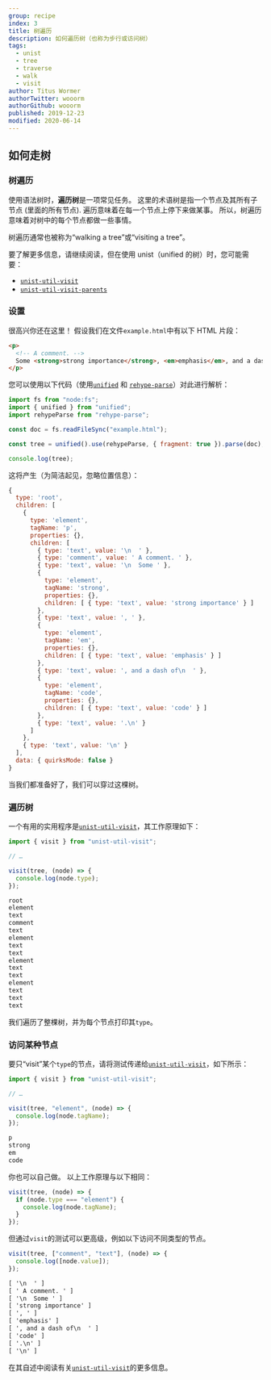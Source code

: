 ```yaml
---
group: recipe
index: 3
title: 树遍历
description: 如何遍历树（也称为步行或访问树）
tags:
  - unist
  - tree
  - traverse
  - walk
  - visit
author: Titus Wormer
authorTwitter: wooorm
authorGithub: wooorm
published: 2019-12-23
modified: 2020-06-14
---
```


## 如何走树

### 树遍历

使用语法树时，**遍历树**是一项常见任务。
这里的术语树是指一个节点及其所有子节点 (里面的所有节点).
遍历意味着在每一个节点上停下来做某事。
所以，树遍历意味着对树中的每个节点都做一些事情。

树遍历通常也被称为“walking a tree”或“visiting a tree”。

要了解更多信息，请继续阅读，但在使用 unist（unified 的树）时，您可能需要：

- [`unist-util-visit`][visit]
- [`unist-util-visit-parents`][visit-parents]

### 设置

很高兴你还在这里！
假设我们在文件`example.html`中有以下 HTML 片段：

```html
<p>
  <!-- A comment. -->
  Some <strong>strong importance</strong>, <em>emphasis</em>, and a dash of <code>code</code>.
</p>
```

您可以使用以下代码（使用[`unified`][unified] 和 [`rehype-parse`][rehype-parse]）对此进行解析：

```js
import fs from "node:fs";
import { unified } from "unified";
import rehypeParse from "rehype-parse";

const doc = fs.readFileSync("example.html");

const tree = unified().use(rehypeParse, { fragment: true }).parse(doc);

console.log(tree);
```

这将产生（为简洁起见，忽略位置信息）：

```js
{
  type: 'root',
  children: [
    {
      type: 'element',
      tagName: 'p',
      properties: {},
      children: [
        { type: 'text', value: '\n  ' },
        { type: 'comment', value: ' A comment. ' },
        { type: 'text', value: '\n  Some ' },
        {
          type: 'element',
          tagName: 'strong',
          properties: {},
          children: [ { type: 'text', value: 'strong importance' } ]
        },
        { type: 'text', value: ', ' },
        {
          type: 'element',
          tagName: 'em',
          properties: {},
          children: [ { type: 'text', value: 'emphasis' } ]
        },
        { type: 'text', value: ', and a dash of\n  ' },
        {
          type: 'element',
          tagName: 'code',
          properties: {},
          children: [ { type: 'text', value: 'code' } ]
        },
        { type: 'text', value: '.\n' }
      ]
    },
    { type: 'text', value: '\n' }
  ],
  data: { quirksMode: false }
}
```

当我们都准备好了，我们可以穿过这棵树。

### 遍历树

一个有用的实用程序是[`unist-util-visit`][visit]，其工作原理如下：

```js
import { visit } from "unist-util-visit";

// …

visit(tree, (node) => {
  console.log(node.type);
});
```

```txt
root
element
text
comment
text
element
text
text
element
text
text
element
text
text
text
```

我们遍历了整棵树，并为每个节点打印其`type`。

### 访问某种节点

要只“visit”某个`type`的节点，请将测试传递给[`unist-util-visit`][visit]，如下所示：

```js
import { visit } from "unist-util-visit";

// …

visit(tree, "element", (node) => {
  console.log(node.tagName);
});
```

```txt
p
strong
em
code
```

你也可以自己做。
以上工作原理与以下相同：

```js
visit(tree, (node) => {
  if (node.type === "element") {
    console.log(node.tagName);
  }
});
```

但通过`visit`的测试可以更高级，例如以下访问不同类型的节点。

```js
visit(tree, ["comment", "text"], (node) => {
  console.log([node.value]);
});
```

```txt
[ '\n  ' ]
[ ' A comment. ' ]
[ '\n  Some ' ]
[ 'strong importance' ]
[ ', ' ]
[ 'emphasis' ]
[ ', and a dash of\n  ' ]
[ 'code' ]
[ '.\n' ]
[ '\n' ]
```

在其自述中阅读有关[`unist-util-visit`][visit]的更多信息。

[visit]: https://github.com/syntax-tree/unist-util-visit
[visit-parents]: https://github.com/syntax-tree/unist-util-visit-parents
[unified]: https://github.com/unifiedjs/unified
[rehype-parse]: https://github.com/rehypejs/rehype/tree/HEAD/packages/rehype-parse
